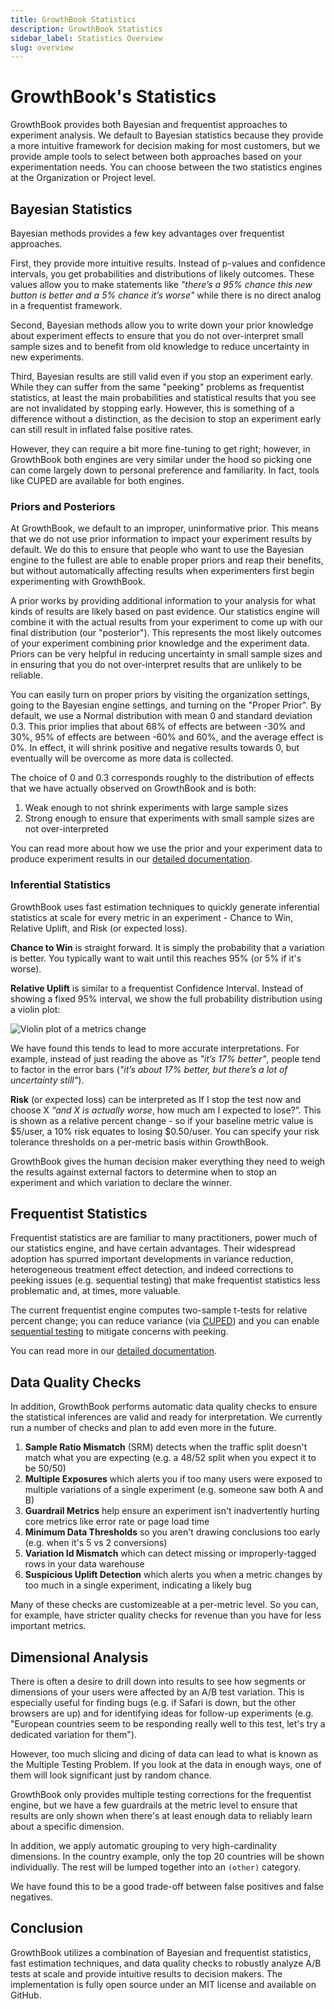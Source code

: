 ```yaml
---
title: GrowthBook Statistics
description: GrowthBook Statistics
sidebar_label: Statistics Overview
slug: overview
---
```


# GrowthBook's Statistics

GrowthBook provides both Bayesian and frequentist approaches to experiment analysis. We default to Bayesian statistics because
they provide a more intuitive framework for decision making for most customers, but we provide ample tools to select between both
approaches based on your experimentation needs. You can choose between the two statistics engines at the Organization or Project level.

## Bayesian Statistics

Bayesian methods provides a few key advantages over frequentist approaches.

First, they provide more intuitive results. Instead of p-values and confidence intervals, you get probabilities and distributions of likely outcomes.
These values allow you to make statements like _"there’s a 95% chance this new button is better and a 5% chance it’s
worse"_ while there is no direct analog in a frequentist framework.

Second, Bayesian methods allow you to write down your prior knowledge about experiment effects to ensure that you do not
over-interpret small sample sizes and to benefit from old knowledge to reduce uncertainty in new experiments.

Third, Bayesian results are still valid even if you stop an experiment early. While they can suffer from the same "peeking"
problems as frequentist statistics, at least the main probabilities and statistical results that you see are not invalidated by stopping early.
However, this is something of a difference without a distinction, as the decision to stop an experiment early can still
result in inflated false positive rates.

However, they can require a bit more fine-tuning to get right; however, in GrowthBook both engines are very similar under the hood
so picking one can come largely down to personal preference and familiarity. In fact, tools like CUPED are available for both engines.

### Priors and Posteriors

At GrowthBook, we default to an improper, uninformative prior. This means that we do not use prior information to
impact your experiment results by default. We do this to ensure that people who want to use the Bayesian engine to
the fullest are able to enable proper priors and reap their benefits, but without automatically affecting results when
experimenters first begin experimenting with GrowthBook.

A prior works by providing additional information to your analysis for what kinds of results are likely based on past evidence. Our statistics
engine will combine it with the actual results from your experiment to come up with our final distribution (our "posterior").
This represents the most likely outcomes of your experiment combining prior knowledge and the experiment data. Priors can be
very helpful in reducing uncertainty in small sample sizes and in ensuring that you do not over-interpret results that are unlikely
to be reliable.

You can easily turn on proper priors by visiting the organization settings, going to the Bayesian engine settings,
and turning on the "Proper Prior". By default, we use a Normal distribution with mean 0 and standard deviation 0.3.
This prior implies that about 68% of effects are between -30% and 30%, 95% of effects are between -60% and 60%, and the average effect is 0%.
In effect, it will shrink positive and negative results towards 0, but eventually will be overcome as more data is collected.

The choice of 0 and 0.3 corresponds roughly to the distribution of effects that we have actually observed on GrowthBook and is both:

1. Weak enough to not shrink experiments with large sample sizes
2. Strong enough to ensure that experiments with small sample sizes are not over-interpreted

You can read more about how we use the prior and your experiment data to produce experiment results in our [detailed documentation](/statistics/details).

### Inferential Statistics

GrowthBook uses fast estimation techniques to quickly generate inferential statistics at scale for every metric in an experiment -
Chance to Win, Relative Uplift, and Risk (or expected loss).

**Chance to Win** is straight forward. It is simply the probability that a variation is better.
You typically want to wait until this reaches 95% (or 5% if it's worse).

**Relative Uplift** is similar to a frequentist Confidence Interval. Instead of showing a fixed 95% interval, we show the full
probability distribution using a violin plot:

![Violin plot of a metrics change](/images/violin-plot.png)

We have found this tends to lead to more accurate interpretations. For example, instead of
just reading the above as _"it’s 17% better"_, people tend to factor in the error bars (_"it’s
about 17% better, but there’s a lot of uncertainty still"_).

**Risk** (or expected loss) can be interpreted as If I stop the test now and choose X _“and X is actually worse_, how
much am I expected to lose?”. This is shown as a relative percent change - so if your baseline metric value is \$5/user,
a 10% risk equates to losing \$0.50/user. You can specify your risk tolerance thresholds on a per-metric basis within GrowthBook.

GrowthBook gives the human decision maker everything they need to weigh the results against
external factors to determine when to stop an experiment and which variation to declare the winner.

## Frequentist Statistics

Frequentist statistics are are familiar to many practitioners, power much of our statistics engine, and have
certain advantages. Their widespread adoption has spurred important developments in variance reduction, heterogeneous treatment
effect detection, and indeed corrections to peeking issues (e.g. sequential testing) that make frequentist statistics
less problematic and, at times, more valuable.

The current frequentist engine computes two-sample t-tests for
relative percent change; you can reduce variance (via [CUPED](/statistics/cuped)) and you can enable
[sequential testing](/statistics/sequential) to mitigate concerns with peeking.

You can read more in our [detailed documentation](/statistics/details).

## Data Quality Checks

In addition, GrowthBook performs automatic data quality
checks to ensure the statistical inferences are valid and ready for interpretation.
We currently run a number of checks and plan to add even more in the future.

1.  **Sample Ratio Mismatch** (SRM) detects when the traffic split doesn't match what you are expecting (e.g. a 48/52 split when you expect it to be 50/50)
2.  **Multiple Exposures** which alerts you if too many users were exposed to multiple variations of a single experiment (e.g. someone saw both A and B)
3.  **Guardrail Metrics** help ensure an experiment isn't inadvertently hurting core metrics like error rate or page load time
4.  **Minimum Data Thresholds** so you aren't drawing conclusions too early (e.g. when it's 5 vs 2 conversions)
5.  **Variation Id Mismatch** which can detect missing or improperly-tagged rows in your data warehouse
6.  **Suspicious Uplift Detection** which alerts you when a metric changes by too much in a single experiment, indicating a likely bug

Many of these checks are customizeable at a per-metric level.
So you can, for example, have stricter quality checks for revenue than you have for less important metrics.

## Dimensional Analysis

There is often a desire to drill down into results to see how segments or dimensions
of your users were affected by an A/B test variation. This is especially useful for finding bugs
(e.g. if Safari is down, but the other browsers are up) and for identifying ideas for follow-up experiments (e.g.
"European countries seem to be responding really well to this test, let's try a dedicated variation for them").

However, too much slicing and dicing of data can lead to
what is known as the Multiple Testing Problem. If you look at the data in enough ways, one of them
will look significant just by random chance.

GrowthBook only provides multiple testing corrections for the frequentist engine, but we have a few guardrails at the metric level to ensure that results are only shown when there's at least enough data to reliably learn about a specific dimension.

In addition, we apply automatic grouping to very high-cardinality dimensions. In the country example, only the top 20 countries will be shown individually. The rest will be lumped together into an `(other)` category.

We have found this to be a good trade-off between false positives and false negatives.

## Conclusion

GrowthBook utilizes a combination of Bayesian and frequentist statistics, fast estimation techniques,
and data quality checks to robustly analyze A/B tests at scale and provide intuitive
results to decision makers. The implementation is fully open source under an MIT license
and available on GitHub.
